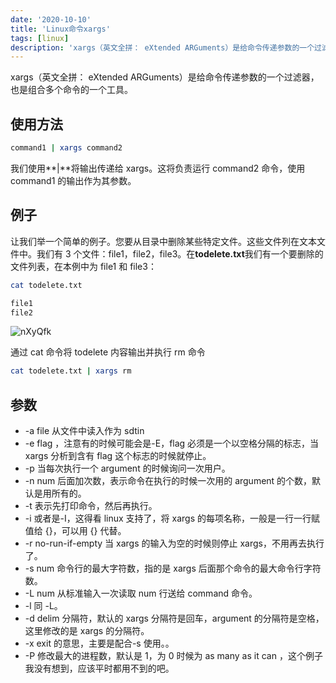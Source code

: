 ```yaml
---
date: '2020-10-10'
title: 'Linux命令xargs'
tags: [linux]
description: 'xargs（英文全拼： eXtended ARGuments）是给命令传递参数的一个过滤器，也是组合多个命令的一个工具'
---
```


xargs（英文全拼： eXtended ARGuments）是给命令传递参数的一个过滤器，也是组合多个命令的一个工具。

## 使用方法

```bash
command1 | xargs command2
```

我们使用**|**将输出传递给 xargs。这将负责运行 command2 命令，使用 command1 的输出作为其参数。

## 例子

让我们举一个简单的例子。您要从目录中删除某些特定文件。这些文件列在文本文件中。我们有 3 个文件：file1，file2，file3。在**todelete.txt**我们有一个要删除的文件列表，在本例中为 file1 和 file3：

```bash
cat todelete.txt

file1
file2
```

![nXyQfk](https://pics-rust.vercel.app/uPic/nXyQfk.png)

通过 cat 命令将 todelete 内容输出并执行 rm 命令

```bash
cat todelete.txt | xargs rm
```

## 参数

- -a file 从文件中读入作为 sdtin
- -e flag ，注意有的时候可能会是-E，flag 必须是一个以空格分隔的标志，当 xargs 分析到含有 flag 这个标志的时候就停止。
- -p 当每次执行一个 argument 的时候询问一次用户。
- -n num 后面加次数，表示命令在执行的时候一次用的 argument 的个数，默认是用所有的。
- -t 表示先打印命令，然后再执行。
- -i 或者是-I，这得看 linux 支持了，将 xargs 的每项名称，一般是一行一行赋值给 {}，可以用 {} 代替。
- -r no-run-if-empty 当 xargs 的输入为空的时候则停止 xargs，不用再去执行了。
- -s num 命令行的最大字符数，指的是 xargs 后面那个命令的最大命令行字符数。
- -L num 从标准输入一次读取 num 行送给 command 命令。
- -l 同 -L。
- -d delim 分隔符，默认的 xargs 分隔符是回车，argument 的分隔符是空格，这里修改的是 xargs 的分隔符。
- -x exit 的意思，主要是配合-s 使用。。
- -P 修改最大的进程数，默认是 1，为 0 时候为 as many as it can ，这个例子我没有想到，应该平时都用不到的吧。
